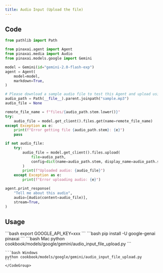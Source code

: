 ```yaml
---
title: Audio Input (Upload the file)
---
```


## Code

```python cookbook/models/google/gemini/audio_input_file_upload.py
from pathlib import Path

from pinaxai.agent import Agent
from pinaxai.media import Audio
from pinaxai.models.google import Gemini

model = Gemini(id="gemini-2.0-flash-exp")
agent = Agent(
    model=model,
    markdown=True,
)

# Please download a sample audio file to test this Agent and upload using:
audio_path = Path(__file__).parent.joinpath("sample.mp3")
audio_file = None

remote_file_name = f"files/{audio_path.stem.lower()}"
try:
    audio_file = model.get_client().files.get(name=remote_file_name)
except Exception as e:
    print(f"Error getting file {audio_path.stem}: {e}")
    pass

if not audio_file:
    try:
        audio_file = model.get_client().files.upload(
            file=audio_path,
            config=dict(name=audio_path.stem, display_name=audio_path.stem),
        )
        print(f"Uploaded audio: {audio_file}")
    except Exception as e:
        print(f"Error uploading audio: {e}")

agent.print_response(
    "Tell me about this audio",
    audio=[Audio(content=audio_file)],
    stream=True,
)
```

## Usage

<Steps>
  <Snippet file="create-venv-step.mdx" />

  <Step title="Set your API key">
    ```bash
    export GOOGLE_API_KEY=xxx
    ```
  </Step>

  <Step title="Install libraries">
    ```bash
    pip install -U google-genai pinaxai
    ```
  </Step>

  <Step title="Run Agent">
    <CodeGroup>
    ```bash Mac
    python cookbook/models/google/gemini/audio_input_file_upload.py
    ```

    ```bash Windows
    python cookbook/models/google/gemini/audio_input_file_upload.py
    ```
    </CodeGroup>
  </Step>
</Steps> 